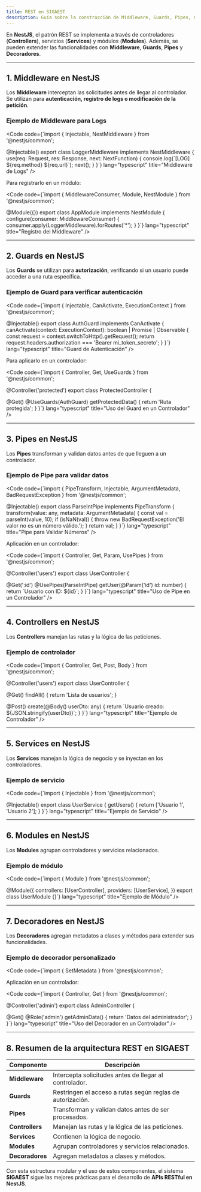 ```yaml
---
title: REST en SIGAEST
description: Guía sobre la construcción de Middleware, Guards, Pipes, Controllers, Services, Modules y Decoradores en el sistema SIGAEST.
---
```



En **NestJS**, el patrón REST se implementa a través de controladores (**Controllers**), servicios (**Services**) y módulos (**Modules**). Además, se pueden extender las funcionalidades con **Middleware**, **Guards**, **Pipes** y **Decoradores**.

---

## 1. Middleware en NestJS

Los **Middleware** interceptan las solicitudes antes de llegar al controlador. Se utilizan para **autenticación, registro de logs o modificación de la petición**.

### Ejemplo de Middleware para Logs

<Code code={`import { Injectable, NestMiddleware } from '@nestjs/common';

@Injectable()
export class LoggerMiddleware implements NestMiddleware {
  use(req: Request, res: Response, next: NextFunction) {
    console.log(\`[LOG] \${req.method} \${req.url}\`);
    next();
  }
}`} lang="typescript" title="Middleware de Logs" />

Para registrarlo en un módulo:

<Code code={`import { MiddlewareConsumer, Module, NestModule } from '@nestjs/common';

@Module({})
export class AppModule implements NestModule {
  configure(consumer: MiddlewareConsumer) {
    consumer.apply(LoggerMiddleware).forRoutes('*');
  }
}`} lang="typescript" title="Registro del Middleware" />

---

## 2. Guards en NestJS

Los **Guards** se utilizan para **autorización**, verificando si un usuario puede acceder a una ruta específica.

### Ejemplo de Guard para verificar autenticación

<Code code={`import { Injectable, CanActivate, ExecutionContext } from '@nestjs/common';

@Injectable()
export class AuthGuard implements CanActivate {
  canActivate(context: ExecutionContext): boolean | Promise<boolean> | Observable<boolean> {
    const request = context.switchToHttp().getRequest();
    return request.headers.authorization === 'Bearer mi_token_secreto';
  }
}`} lang="typescript" title="Guard de Autenticación" />

Para aplicarlo en un controlador:

<Code code={`import { Controller, Get, UseGuards } from '@nestjs/common';

@Controller('protected')
export class ProtectedController {
  
  @Get()
  @UseGuards(AuthGuard)
  getProtectedData() {
    return 'Ruta protegida';
  }
}`} lang="typescript" title="Uso del Guard en un Controlador" />

---

## 3. Pipes en NestJS

Los **Pipes** transforman y validan datos antes de que lleguen a un controlador.

### Ejemplo de Pipe para validar datos

<Code code={`import { PipeTransform, Injectable, ArgumentMetadata, BadRequestException } from '@nestjs/common';

@Injectable()
export class ParseIntPipe implements PipeTransform {
  transform(value: any, metadata: ArgumentMetadata) {
    const val = parseInt(value, 10);
    if (isNaN(val)) {
      throw new BadRequestException('El valor no es un número válido.');
    }
    return val;
  }
}`} lang="typescript" title="Pipe para Validar Números" />

Aplicación en un controlador:

<Code code={`import { Controller, Get, Param, UsePipes } from '@nestjs/common';

@Controller('users')
export class UserController {

  @Get(':id')
  @UsePipes(ParseIntPipe)
  getUser(@Param('id') id: number) {
    return \`Usuario con ID: \${id}\`;
  }
}`} lang="typescript" title="Uso de Pipe en un Controlador" />

---

## 4. Controllers en NestJS

Los **Controllers** manejan las rutas y la lógica de las peticiones.

### Ejemplo de controlador

<Code code={`import { Controller, Get, Post, Body } from '@nestjs/common';

@Controller('users')
export class UserController {
  
  @Get()
  findAll() {
    return 'Lista de usuarios';
  }

  @Post()
  create(@Body() userDto: any) {
    return \`Usuario creado: \${JSON.stringify(userDto)}\`;
  }
}`} lang="typescript" title="Ejemplo de Controlador" />

---

## 5. Services en NestJS

Los **Services** manejan la lógica de negocio y se inyectan en los controladores.

### Ejemplo de servicio

<Code code={`import { Injectable } from '@nestjs/common';

@Injectable()
export class UserService {
  getUsers() {
    return ['Usuario 1', 'Usuario 2'];
  }
}`} lang="typescript" title="Ejemplo de Servicio" />

---

## 6. Modules en NestJS

Los **Modules** agrupan controladores y servicios relacionados.

### Ejemplo de módulo

<Code code={`import { Module } from '@nestjs/common';

@Module({
  controllers: [UserController],
  providers: [UserService],
})
export class UserModule {}`} lang="typescript" title="Ejemplo de Módulo" />

---

## 7. Decoradores en NestJS

Los **Decoradores** agregan metadatos a clases y métodos para extender sus funcionalidades.

### Ejemplo de decorador personalizado

<Code code={`import { SetMetadata } from '@nestjs/common';


Aplicación en un controlador:

<Code code={`import { Controller, Get } from '@nestjs/common';

@Controller('admin')
export class AdminController {
  
  @Get()
  @Role('admin')
  getAdminData() {
    return 'Datos del administrador';
  }
}`} lang="typescript" title="Uso del Decorador en un Controlador" />

---

## 8. Resumen de la arquitectura REST en SIGAEST

| Componente    | Descripción |
|--------------|-------------|
| **Middleware**  | Intercepta solicitudes antes de llegar al controlador. |
| **Guards**      | Restringen el acceso a rutas según reglas de autorización. |
| **Pipes**       | Transforman y validan datos antes de ser procesados. |
| **Controllers** | Manejan las rutas y la lógica de las peticiones. |
| **Services**    | Contienen la lógica de negocio. |
| **Modules**     | Agrupan controladores y servicios relacionados. |
| **Decoradores** | Agregan metadatos a clases y métodos. |

Con esta estructura modular y el uso de estos componentes, el sistema **SIGAEST** sigue las mejores prácticas para el desarrollo de **APIs RESTful en NestJS**.
